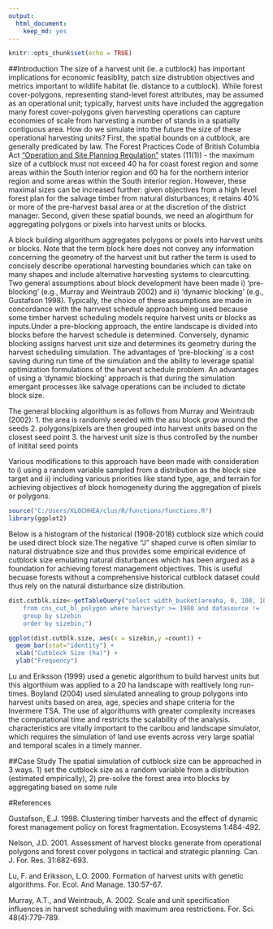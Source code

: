 ```yaml
---
output: 
  html_document: 
    keep_md: yes
---
```


```r
knitr::opts_chunk$set(echo = TRUE)
```
##Introduction
The size of a harvest unit (ie. a cutblock) has important implications for economic feasiblity, patch size distrubtion objectives and metrics important to wildlife habitat (Ie. distance to a cutblock). While forest cover-polygons, representing stand-level forest attributes, may be assumed as an operational unit; typically, harvest units have included the aggregation many forest cover-polygons given harvesting operations can capture economies of scale from harvesting a number of stands in a spatially contiguous area. How do we simulate into the future the size of these operational harvesting units? First, the spatial bounds on a cutblock, are generally predicated by law. The Forest Practices Code of British Columbia Act ["Operation and Site Planning Regulation"](http://www.bclaws.ca/civix/document/id/loo60/loo60/107_98) states (11(1)) - the maximum size of a cutblock must not exceed 40 ha for coast forest region and some areas within the South interior region and 60 ha for the northern interior region and some areas within the South interior region. However, these maximal sizes can be increased further: given objectives from a high level forest plan for the salvage timber from natural disturbances; it retains 40% or more of the pre-harvest basal area or at the discretion of the district manager. Second, given these spatial bounds, we need an alogirthum for aggregating polygons or pixels into harvest units or blocks.

A block building algorithum aggregates polygons or pixels into harvest units or blocks. Note that the term block here does not convey any information concerning the geometry of the harvest unit but rather the term is used to concisely describe operational harvesting boundaries which can take on many shapes and include alternative harvesting systems to clearcutting. Two general assumptions about block development have been made i) 'pre-blocking' (e.g., Murray and Weintraub 2002) and ii) 'dynamic blocking' (e.g., Gustafson 1998). Typically, the choice of these assumptions are made in concordance with the harrvest schedule approach being used because some timber harvest scheduling models require harvest units or blocks as inputs.Under a pre-blocking approach, the entire landscape is divided into blocks before the harvest schedule is determined. Conversely, dynamic blocking assigns harvest unit size and determines its geometry during the harvest scheduling simulation. The advantages of 'pre-blocking' is a cost saving during run time of the simulation and the ability to leverage spatial optimization formulations of the harvest schedule problem. An advantages of using a 'dynamic blocking' approach is that during the simulation emergant processes like salvage operations can be included to dictate block size.

The general blocking algorithum is as follows from Murray and Weintraub (2002):
1. the area is randomly seeded with the asu block grow around the seeds 
2. polygons/pixels are then grouped into harvest units based on the closest seed point
3. the harvest unit size is thus controlled by the number of initital seed points

Various modifications to this approach have been made with consideration to i) using a random variable sampled from a distribution as the block size target and ii) including various priorities like stand type, age, and terrain for achieving objectives of block homogeneity during the aggregation of pixels or polygons.

```r
source("C:/Users/KLOCHHEA/clus/R/functions/functions.R")
library(ggplot2)
```

Below is a histogram of the historical (1908-2018) cutblock size which could be used direct block size.The negative "J" shaped curve is often similar to natural distruabnce size and thus provides some empirical evidence of cutblock size emulating natural disturbances which has been argued as a foundation for achieving forest management objectives. This is useful becuase forests without a comprehensive historical cutblock dataset could thus rely on the natural disturbance size distribution.
```r
dist.cutblk.size<-getTableQuery("select width_bucket(areaha, 0, 100, 100) as sizebin, count(*)
    from cns_cut_bl_polygon where harvestyr >= 1980 and datasource != 'Landsat'
    group by sizebin 
    order by sizebin;") 

ggplot(dist.cutblk.size, aes(x = sizebin,y =count)) +
  geom_bar(stat="identity") +
  xlab("Cutblock Size (ha)") + 
  ylab("Frequency")
```



Lu and Eriksson (1999) used a genetic algorithum to build harvest units but this algorthium was applied to a 20 ha landscape with realtively long run-times. Boyland (2004) used simulated annealing to group polygons into harvest units based on area, age, species and shape criteria for the Invermere TSA. The use of algorithums with greater complexity increases the computational time and restricts the scalability of the analysis. characteristics are vitally important to the caribou and landscape simulator, which requires the simulation of land use events across very large spatial and temporal scales in a timely manner.

##Case Study
The spatial simulation of cutblock size can be approached in 3 ways. 1) set the cutblock size as a random variable from a distribution (estimated empirically), 2) pre-solve the forest area into blocks by aggregating based on some rule

#References

Gustafson, E.J. 1998. Clustering timber harvests and the effect of dynamic forest management policy on forest fragmentation.
Ecosystems 1:484-492.

Nelson, J.D. 2001. Assessment of harvest blocks generate from operational polygons and forest cover polygons in tactical and strategic planning. Can. J. For. Res. 31:682-693.

Lu, F. and Eriksson, L.O. 2000. Formation of harvest units with genetic algorithms. For. Ecol. And Manage. 130:57-67. 

Murray, A.T., and Weintraub, A. 2002. Scale and unit specification influences in harvest scheduling with maximum area restrictions. For. Sci. 48(4):779-789.



